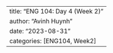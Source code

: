 ---
title: "ENG 104: Day 4 (Week 2)"
author: "Avinh Huynh"
date: "2023-08-31"
categories: [ENG104, Week2]
---